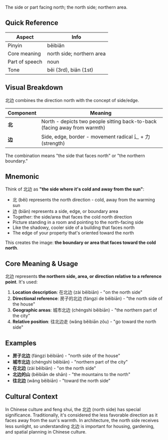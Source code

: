 The side or part facing north; the north side; northern area.

## Quick Reference

| Aspect         | Info                      |
| -------------- | ------------------------- |
| Pinyin         | běibiān                   |
| Core meaning   | north side; northern area |
| Part of speech | noun                      |
| Tone           | běi (3rd), biān (1st)     |

## Visual Breakdown

北边 combines the direction north with the concept of side/edge.

| Component | Meaning                                                                   |
| --------- | ------------------------------------------------------------------------- |
| **北**    | North - depicts two people sitting back-to-back (facing away from warmth) |
| **边**    | Side, edge, border - movement radical 辶 + 力 (strength)                  |

The combination means "the side that faces north" or "the northern boundary."

## Mnemonic

Think of 北边 as **"the side where it's cold and away from the sun"**:

- 北 (běi) represents the north direction - cold, away from the warming sun
- 边 (biān) represents a side, edge, or boundary area
- Together: the side/area that faces the cold north direction
- Picture standing in a room and pointing to the north-facing side
- Like the shadowy, cooler side of a building that faces north
- The edge of your property that's oriented toward the north

This creates the image: **the boundary or area that faces toward the cold north**.

## Core Meaning & Usage

北边 represents **the northern side, area, or direction relative to a reference point**. It's used:

1. **Location description**: 在北边 (zài běibiān) - "on the north side"
2. **Directional reference**: 房子的北边 (fángzi de běibiān) - "the north side of the house"
3. **Geographic areas**: 城市北边 (chéngshì běibiān) - "the northern part of the city"
4. **Relative position**: 往北边走 (wǎng běibiān zǒu) - "go toward the north side"

## Examples

- **房子北边** (fángzi běibiān) - "north side of the house"
- **城市北边** (chéngshì běibiān) - "northern part of the city"
- **在北边** (zài běibiān) - "on the north side"
- **北边的山** (běibiān de shān) - "the mountains to the north"
- **往北边** (wǎng běibiān) - "toward the north side"

## Cultural Context

In Chinese culture and feng shui, the 北边 (north side) has special significance. Traditionally,
it's considered the less favorable direction as it faces away from the sun's warmth. In
architecture, the north side receives less sunlight, so understanding 北边 is important for housing,
gardening, and spatial planning in Chinese culture.
